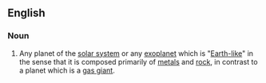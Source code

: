 ==English==

===Noun===
{{wikipedia}}
{{en-noun|sg=[[terrestrial]] [[planet]]}}

# {{astronomy}} Any planet of the [[solar system]] or any [[exoplanet]] which is "[[Earth]][[-like]]" in the sense that it is composed primarily of [[metal]]s and [[rock]], in contrast to a planet which is a [[gas giant]].